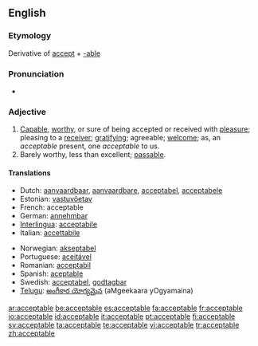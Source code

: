 ==English==

===Etymology===
Derivative of [[accept]] + [[-able]]

===Pronunciation===
*{{audio|en-us-acceptable.ogg|Audio (US)}}

===Adjective===
{{en-adj}}

# [[Capable]], [[worthy]], or sure of being accepted or received with [[pleasure]]; pleasing to a [[receiver]]; [[gratifying]]; agreeable; [[welcome]]; as, an ''acceptable'' present, one ''acceptable'' to us.
# Barely worthy, less than excellent; [[passable]].

====Translations====
{{top}}
*Dutch: [[aanvaardbaar]], [[aanvaardbare]], [[acceptabel]], [[acceptabele]]
*Estonian: [[vastuvõetav]]
*French: acceptable
*German: [[annehmbar]]
*[[Interlingua]]: [[acceptabile]]
*Italian: [[accettabile]]
{{mid}}
*Norwegian: [[akseptabel]]
*Portuguese: [[aceitável]]
*Romanian: [[acceptabil]]
*Spanish: [[aceptable]]
*Swedish: [[acceptabel]], [[godtagbar]]
*[[Telugu]]: [[అంగీకార యోగ్యమైన]] (aMgeekaara yOgyamaina)
{{bottom}}

[[ar:acceptable]]
[[be:acceptable]]
[[es:acceptable]]
[[fa:acceptable]]
[[fr:acceptable]]
[[io:acceptable]]
[[id:acceptable]]
[[it:acceptable]]
[[pt:acceptable]]
[[fi:acceptable]]
[[sv:acceptable]]
[[ta:acceptable]]
[[te:acceptable]]
[[vi:acceptable]]
[[tr:acceptable]]
[[zh:acceptable]]